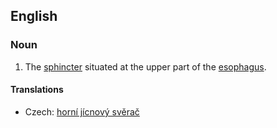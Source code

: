 ==English==
{{wikipedia}}
===Noun===
{{en-noun|sg=[[upper]] [[esophageal]] [[sphincter]]}}

# {{anatomy}} The [[sphincter]] situated at the upper part of the [[esophagus]].

====Translations====
{{trans-top|sphincter}}
*Czech: [[horní jícnový svěrač]] {{m}}
{{trans-mid}}
{{trans-bottom}}